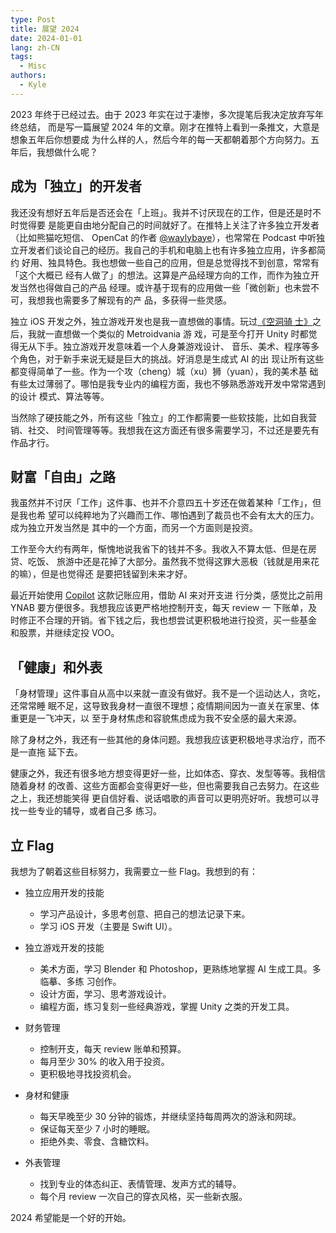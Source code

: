```yaml
---
type: Post
title: 展望 2024
date: 2024-01-01
lang: zh-CN
tags:
  - Misc
authors:
  - Kyle
---
```


2023 年终于已经过去。由于 2023 年实在过于凄惨，多次提笔后我决定放弃写年终总结，
而是写一篇展望 2024 年的文章。刚才在推特上看到一条推文，大意是想象五年后你想要成
为什么样的人，然后今年的每一天都朝着那个方向努力。五年后，我想做什么呢？

## 成为「独立」的开发者

我还没有想好五年后是否还会在「上班」。我并不讨厌现在的工作，但是还是时不时觉得要
是能更自由地分配自己的时间就好了。在推特上关注了许多独立开发者（比如熊猫吃短信、
OpenCat 的作者 [@waylybaye](https://twitter.com/waylybaye)），也常常在 Podcast
中听独立开发者们谈论自己的经历。我自己的手机和电脑上也有许多独立应用，许多都简约
好用、独具特色。我也想做一些自己的应用，但是总觉得找不到创意，常常有「这个大概已
经有人做了」的想法。这算是产品经理方向的工作，而作为独立开发当然也得做自己的产品
经理。或许基于现有的应用做一些「微创新」也未尝不可，我想我也需要多了解现有的产
品，多获得一些灵感。

独立 iOS 开发之外，独立游戏开发也是我一直想做的事情。玩过[《空洞骑
士》](https://www.hollowknight.com/)之后，我就一直想做一个类似的 Metroidvania 游
戏，可是至今打开 Unity 时都觉得无从下手。独立游戏开发意味着一个人身兼游戏设计、
音乐、美术、程序等多个角色，对于新手来说无疑是巨大的挑战。好消息是生成式 AI 的出
现让所有这些都变得简单了一些。作为一个攻（cheng）城（xu）狮（yuan），我的美术基
础有些太过薄弱了。哪怕是我专业内的编程方面，我也不够熟悉游戏开发中常常遇到的设计
模式、算法等等。

当然除了硬技能之外，所有这些「独立」的工作都需要一些软技能，比如自我营销、社交、
时间管理等等。我想我在这方面还有很多需要学习，不过还是要先有作品才行。

## 财富「自由」之路

我虽然并不讨厌「工作」这件事、也并不介意四五十岁还在做着某种「工作」，但是我也希
望可以纯粹地为了兴趣而工作、哪怕遇到了裁员也不会有太大的压力。成为独立开发当然是
其中的一个方面，而另一个方面则是投资。

工作至今大约有两年，惭愧地说我省下的钱并不多。我收入不算太低、但是在房贷、吃饭、
旅游中还是花掉了大部分。虽然我不觉得这罪大恶极（钱就是用来花的嘛），但是也觉得还
是要把钱留到未来才好。

最近开始使用 [Copilot](https://copilot.money/) 这款记账应用，借助 AI 来对开支进
行分类，感觉比之前用 YNAB 要方便很多。我想我应该更严格地控制开支，每天 review 一
下账单，及时修正不合理的开销。省下钱之后，我也想尝试更积极地进行投资，买一些基金
和股票，并继续定投 VOO。

## 「健康」和外表

「身材管理」这件事自从高中以来就一直没有做好。我不是一个运动达人，贪吃，还常常睡
眠不足，这导致我身材一直很不理想；疫情期间因为一直关在家里、体重更是一飞冲天，以
至于身材焦虑和容貌焦虑成为我不安全感的最大来源。

除了身材之外，我还有一些其他的身体问题。我想我应该更积极地寻求治疗，而不是一直拖
延下去。

健康之外，我还有很多地方想变得更好一些，比如体态、穿衣、发型等等。我相信随着身材
的改善、这些方面都会变得更好一些，但也需要我自己去努力。在这些之上，我还想能笑得
更自信好看、说话唱歌的声音可以更明亮好听。我想可以寻找一些专业的辅导，或者自己多
练习。

## 立 Flag

我想为了朝着这些目标努力，我需要立一些 Flag。我想到的有：

- 独立应用开发的技能

  - 学习产品设计，多思考创意、把自己的想法记录下来。
  - 学习 iOS 开发（主要是 Swift UI）。

- 独立游戏开发的技能

  - 美术方面，学习 Blender 和 Photoshop，更熟练地掌握 AI 生成工具。多临摹、多练
    习创作。
  - 设计方面，学习、思考游戏设计。
  - 编程方面，练习复刻一些经典游戏，掌握 Unity 之类的开发工具。

- 财务管理

  - 控制开支，每天 review 账单和预算。
  - 每月至少 30% 的收入用于投资。
  - 更积极地寻找投资机会。

- 身材和健康

  - 每天早晚至少 30 分钟的锻炼，并继续坚持每周两次的游泳和网球。
  - 保证每天至少 7 小时的睡眠。
  - 拒绝外卖、零食、含糖饮料。

- 外表管理

  - 找到专业的体态纠正、表情管理、发声方式的辅导。
  - 每个月 review 一次自己的穿衣风格，买一些新衣服。

2024 希望能是一个好的开始。
